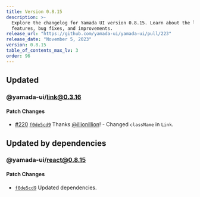 ```yaml
---
title: Version 0.8.15
description: >-
  Explore the changelog for Yamada UI version 0.8.15. Learn about the latest
  features, bug fixes, and improvements.
release_url: "https://github.com/yamada-ui/yamada-ui/pull/223"
release_date: "November 5, 2023"
version: 0.8.15
table_of_contents_max_lv: 3
order: 96
---
```


## Updated

### @yamada-ui/link@0.3.16

#### Patch Changes

- [#220](https://github.com/hirotomoyamada/yamada-ui/pull/220) [`f0de5cd9`](https://github.com/hirotomoyamada/yamada-ui/commit/f0de5cd97416a2eb6fa2b5aa091b05b82a47397b) Thanks [@illionillion](https://github.com/illionillion)! - Changed `className` in `Link`.

## Updated by dependencies

### @yamada-ui/react@0.8.15

#### Patch Changes

- [`f0de5cd9`](https://github.com/hirotomoyamada/yamada-ui/commit/f0de5cd97416a2eb6fa2b5aa091b05b82a47397b) Updated dependencies.
